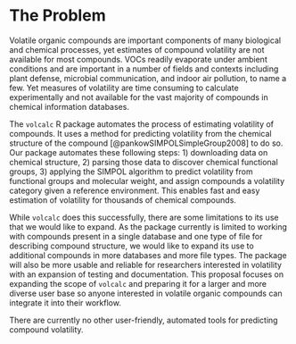 # The Problem

<!-- 
Outlining the issue / weak point / problem to be solved by this proposal. This should be a compelling section that sets the reader up for the next section - the proposed solution!

It is important to cover:

 - [ ] What the problem is
 - [ ] Who it affects
 - [ ] Have there been previous attempts to resolve the problem
 - [ ] Why it should be tackled
-->


Volatile organic compounds are important components of many biological and chemical processes, yet estimates of compound volatility are not available for most compounds. 
VOCs readily evaporate under ambient conditions and are important in a number of fields and contexts including plant defense, microbial communication, and indoor air pollution, to name a few.
Yet measures of volatility are time consuming to calculate experimentally and not available for the vast majority of compounds in chemical information databases. 

The `volcalc` R package automates the process of estimating volatility of compounds. 
It uses a method for predicting volatility from the chemical structure of the compound [@pankowSIMPOLSimpleGroup2008] to do so.
Our package automates these following steps: 1) downloading data on chemical structure, 2) parsing those data to discover chemical functional groups, 3) applying the SIMPOL algorithm to predict volatility from functional groups and molecular weight, and assign compounds a volatility category given a reference environment. 
This enables fast and easy estimation of volatility for thousands of chemical compounds. 

While `volcalc` does this successfully, there are some limitations to its use that we would like to expand. 
As the package currently is limited to working with compounds present in a single database and one type of file for describing compound structure, we would like to expand its use to additional compounds in more databases and more file types. 
The package will also be more usable and reliable for researchers interested in volatility with an expansion of testing and documentation. 
This proposal focuses on expanding the scope of `volcalc` and preparing it for a larger and more diverse user base so anyone interested in volatile organic compounds can integrate it into their workflow.

There are currently no other user-friendly, automated tools for predicting compound volatility. 
